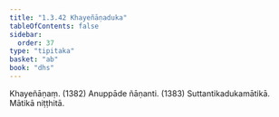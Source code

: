 ```yaml
---
title: "1.3.42 Khayeñāṇaduka"
tableOfContents: false
sidebar:
  order: 37
type: "tipitaka"
basket: "ab"
book: "dhs"
---
```



<DynamicBreadcrumb />

<Division number="164" book="dhs" bookNo="29" page="45">

<Paragraph number="364" book="dhs">
Khayeñāṇaṃ. (<Emphasis>1382</Emphasis>)
</Paragraph>

<Paragraph number="365" book="dhs">
Anuppāde ñāṇanti. (<Emphasis>1383</Emphasis>)

</Paragraph>
</Division>

<Paragraph number="366" type="center" book="dhs">
Suttantikadukamātikā.



</Paragraph>

<Paragraph number="367" type="center" book="dhs">
Mātikā niṭṭhitā.
</Paragraph>